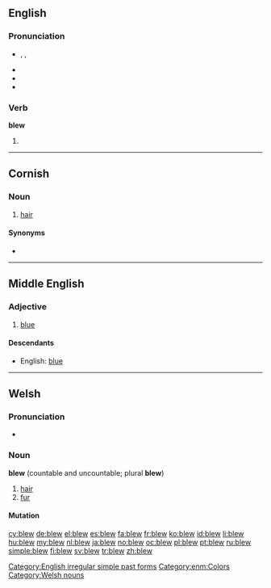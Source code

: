 ==English==

===Pronunciation===
* {{enPR|blo͞o}}, {{IPA|/bluː/}}, {{X-SAMPA|/blu:/}}
* {{audio|en-us-blew.ogg|Audio (US)}}
* {{rhymes|uː}}
* {{homophones|blue}}

===Verb===
'''blew'''

# {{simple past of|blow}}

[[Category:English irregular simple past forms]]

----

==Cornish==

===Noun===
{{head|kw|noun|g=f|singulative|blewen}}

# [[hair]]

====Synonyms====
* {{l|kw|gols}}

----

==Middle English==
<!--this Middle English entry was created using Template:new enm entry-->
===Adjective===
{{head|enm|adjective}}

# [[blue]]

====Descendants====
* English: [[blue]]

[[Category:enm:Colors]]
----

==Welsh==

===Pronunciation===
* {{audio|Cy-blew.ogg|Audio}}

===Noun===
'''blew''' (countable and uncountable; plural '''blew''')

# [[hair#Noun|hair]]
# [[fur#Noun|fur]]

====Mutation====
{{cy-mut-b|lew}}

[[Category:Welsh nouns]]

[[cy:blew]]
[[de:blew]]
[[el:blew]]
[[es:blew]]
[[fa:blew]]
[[fr:blew]]
[[ko:blew]]
[[id:blew]]
[[li:blew]]
[[hu:blew]]
[[my:blew]]
[[nl:blew]]
[[ja:blew]]
[[no:blew]]
[[oc:blew]]
[[pl:blew]]
[[pt:blew]]
[[ru:blew]]
[[simple:blew]]
[[fi:blew]]
[[sv:blew]]
[[tr:blew]]
[[zh:blew]]